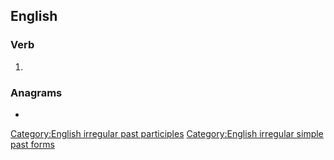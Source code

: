 ==English==

===Verb===
{{head|en|verb form}}

# {{en-past of|outthink}}

===Anagrams===
* {{l|en|thought-out}}

[[Category:English irregular past participles]]
[[Category:English irregular simple past forms]]